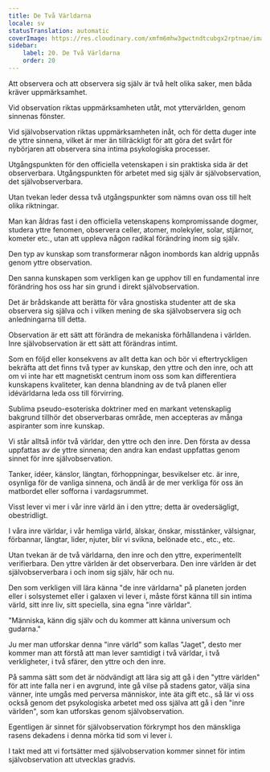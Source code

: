 ```yaml
---
title: De Två Världarna
locale: sv
statusTranslation: automatic
coverImage: https://res.cloudinary.com/xmfm6mhw3gwctndtcubgx2rptnae/image/upload/v1740468922/small_cover_tratado_de_psicologia_revolucionaria_a4c0dca4e0.webp
sidebar:
    label: 20. De Två Världarna
    order: 20
---
```

Att observera och att observera sig själv är två helt olika saker, men båda kräver uppmärksamhet.

Vid observation riktas uppmärksamheten utåt, mot yttervärlden, genom sinnenas fönster.

Vid självobservation riktas uppmärksamheten inåt, och för detta duger inte de yttre sinnena, vilket är mer än tillräckligt för att göra det svårt för nybörjaren att observera sina intima psykologiska processer.

Utgångspunkten för den officiella vetenskapen i sin praktiska sida är det observerbara. Utgångspunkten för arbetet med sig själv är självobservation, det självobserverbara.

Utan tvekan leder dessa två utgångspunkter som nämns ovan oss till helt olika riktningar.

Man kan åldras fast i den officiella vetenskapens kompromissande dogmer, studera yttre fenomen, observera celler, atomer, molekyler, solar, stjärnor, kometer etc., utan att uppleva någon radikal förändring inom sig själv.

Den typ av kunskap som transformerar någon inombords kan aldrig uppnås genom yttre observation.

Den sanna kunskapen som verkligen kan ge upphov till en fundamental inre förändring hos oss har sin grund i direkt självobservation.

Det är brådskande att berätta för våra gnostiska studenter att de ska observera sig själva och i vilken mening de ska självobservera sig och anledningarna till detta.

Observation är ett sätt att förändra de mekaniska förhållandena i världen. Inre självobservation är ett sätt att förändras intimt.

Som en följd eller konsekvens av allt detta kan och bör vi eftertryckligen bekräfta att det finns två typer av kunskap, den yttre och den inre, och att om vi inte har ett magnetiskt centrum inom oss som kan differentiera kunskapens kvaliteter, kan denna blandning av de två planen eller idévärldarna leda oss till förvirring.

Sublima pseudo-esoteriska doktriner med en markant vetenskaplig bakgrund tillhör det observerbaras område, men accepteras av många aspiranter som inre kunskap.

Vi står alltså inför två världar, den yttre och den inre. Den första av dessa uppfattas av de yttre sinnena; den andra kan endast uppfattas genom sinnet för inre självobservation.

Tanker, idéer, känslor, längtan, förhoppningar, besvikelser etc. är inre, osynliga för de vanliga sinnena, och ändå är de mer verkliga för oss än matbordet eller sofforna i vardagsrummet.

Visst lever vi mer i vår inre värld än i den yttre; detta är ovedersägligt, obestridligt.

I våra inre världar, i vår hemliga värld, älskar, önskar, misstänker, välsignar, förbannar, längtar, lider, njuter, blir vi svikna, belönade etc., etc., etc.

Utan tvekan är de två världarna, den inre och den yttre, experimentellt verifierbara. Den yttre världen är det observerbara. Den inre världen är det självobserverbara i och inom sig själv, här och nu.

Den som verkligen vill lära känna "de inre världarna" på planeten jorden eller i solsystemet eller i galaxen vi lever i, måste först känna till sin intima värld, sitt inre liv, sitt speciella, sina egna "inre världar".

"Människa, känn dig själv och du kommer att känna universum och gudarna."

Ju mer man utforskar denna "inre värld" som kallas "Jaget", desto mer kommer man att förstå att man lever samtidigt i två världar, i två verkligheter, i två sfärer, den yttre och den inre.

På samma sätt som det är nödvändigt att lära sig att gå i den "yttre världen" för att inte falla ner i en avgrund, inte gå vilse på stadens gator, välja sina vänner, inte umgås med perversa människor, inte äta gift etc., så lär vi oss också genom det psykologiska arbetet med oss själva att gå i den "inre världen", som kan utforskas genom självobservation.

Egentligen är sinnet för självobservation förkrympt hos den mänskliga rasens dekadens i denna mörka tid som vi lever i.

I takt med att vi fortsätter med självobservation kommer sinnet för intim självobservation att utvecklas gradvis.

